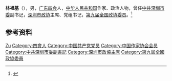 '''林祖基'''（{{bd|1934年|}}），男，[[广东|广东]][[四会|四会]]人，[[中华人民共和国|中华人民共和国]]作家、政治人物，曾任[[中共深圳市委|中共深圳市委]]副书记，[[深圳市政协|深圳市政协]]主席、党组书记，[[第九届全国政协委员|第九届全国政协委员]]。<ref>{{Cite web|title=林祖基|url=http://www.chinawriter.com.cn/zxhy/member/2792.shtml|accessdate=2020-07-28|work=中国作家网|archive-date=2020-07-28|archive-url=https://web.archive.org/web/20200728143452/http://www.chinawriter.com.cn/zxhy/member/2792.shtml|dead-url=no}}</ref>

== 参考资料 ==
{{reflist}}

{{中国人物小作品}}
{{中华人民共和国深圳市正职领导人}}

{{Authority control}}
{{DEFAULTSORT:Lin林}}
[[Category:林姓|Zu]]
[[Category:四會人|Category:四會人]]
[[Category:中国共产党党员|Category:中国共产党党员]]
[[Category:中国作家协会会员|Category:中国作家协会会员]]
[[Category:中共深圳市委副書記|Category:中共深圳市委副書記]]
[[Category:深圳市政協主席|Category:深圳市政協主席]]
[[Category:第九屆全國政協委員|Category:第九屆全國政協委員]]